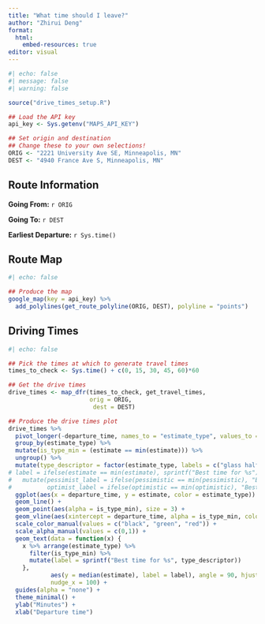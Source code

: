 ```yaml
---
title: "What time should I leave?"
author: "Zhirui Deng"
format: 
  html:
    embed-resources: true
editor: visual
---
```


```r
#| echo: false
#| message: false
#| warning: false

source("drive_times_setup.R")

## Load the API key
api_key <- Sys.getenv("MAPS_API_KEY")

## Set origin and destination
## Change these to your own selections!
ORIG <- "2221 University Ave SE, Minneapolis, MN"
DEST <- "4940 France Ave S, Minneapolis, MN"
```

## Route Information

**Going From:** `r ORIG`

**Going To:** `r DEST`

**Earliest Departure:** `r Sys.time()`

## Route Map

```r
#| echo: false

## Produce the map
google_map(key = api_key) %>%
  add_polylines(get_route_polyline(ORIG, DEST), polyline = "points")
```

## Driving Times

```r
#| echo: false

## Pick the times at which to generate travel times
times_to_check <- Sys.time() + c(0, 15, 30, 45, 60)*60

## Get the drive times
drive_times <- map_dfr(times_to_check, get_travel_times, 
                       orig = ORIG,
                        dest = DEST)

## Produce the drive times plot
drive_times %>% 
  pivot_longer(-departure_time, names_to = "estimate_type", values_to = "estimate") %>%
  group_by(estimate_type) %>%
  mutate(is_type_min = (estimate == min(estimate))) %>%
  ungroup() %>%
  mutate(type_descriptor = factor(estimate_type, labels = c("glass half full", "optimists", "pessimists"))) %>%
# label = ifelse(estimate == min(estimate), sprintf("Best time for %s")))
#   mutate(pessimist_label = ifelse(pessimistic == min(pessimistic), "Best time\nfor pessimists", ""),
#          optimist_label = ifelse(optimistic == min(optimistic), "Best time\nfor optimists", "")) %>%
  ggplot(aes(x = departure_time, y = estimate, color = estimate_type)) +
  geom_line() +
  geom_point(aes(alpha = is_type_min), size = 3) +
  geom_vline(aes(xintercept = departure_time, alpha = is_type_min, color = estimate_type), linetype = "dashed") +
  scale_color_manual(values = c("black", "green", "red")) +
  scale_alpha_manual(values = c(0,1)) +
  geom_text(data = function(x) { 
    x %>% arrange(estimate_type) %>% 
      filter(is_type_min) %>% 
      mutate(label = sprintf("Best time for %s", type_descriptor))
    },
            aes(y = median(estimate), label = label), angle = 90, hjust = 0, nudge_y = mean(drive_times$best_guess)*0.05,
            nudge_x = 100) +
  guides(alpha = "none") +
  theme_minimal() +
  ylab("Minutes") +
  xlab("Departure time")
```
